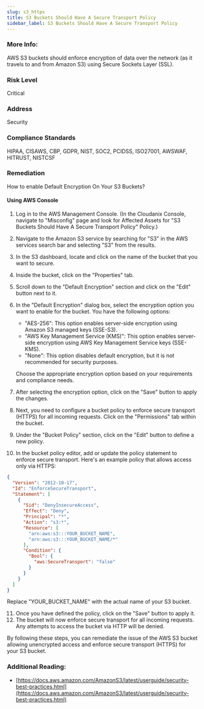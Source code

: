 ```yaml
---
slug: s3_https
title: S3 Buckets Should Have A Secure Transport Policy
sidebar_label: S3 Buckets Should Have A Secure Transport Policy
---
```


### More Info:

AWS S3 buckets should enforce encryption of data over the network (as it travels to and from Amazon S3) using Secure Sockets Layer (SSL).

### Risk Level

Critical

### Address

Security

### Compliance Standards

HIPAA, CISAWS, CBP, GDPR, NIST, SOC2, PCIDSS, ISO27001, AWSWAF, HITRUST, NISTCSF

### Remediation

How to enable Default Encryption On Your S3 Buckets?

#### Using AWS Console

1. Log in to the AWS Management Console.
    (In the Cloudanix Console, navigate to "Misconfig" page and look for Affected Assets for "S3 Buckets Should Have A Secure Transport Policy" Policy.)
2. Navigate to the Amazon S3 service by searching for "S3" in the AWS services search bar and selecting "S3" from the results.
3. In the S3 dashboard, locate and click on the name of the bucket that you want to secure.
4. Inside the bucket, click on the "Properties" tab.
5. Scroll down to the "Default Encryption" section and click on the "Edit" button next to it.
6. In the "Default Encryption" dialog box, select the encryption option you want to enable for the bucket. You have the following options:
   - "AES-256": This option enables server-side encryption using Amazon S3 managed keys (SSE-S3).
   - "AWS Key Management Service (KMS)": This option enables server-side encryption using AWS Key Management Service keys (SSE-KMS).
   - "None": This option disables default encryption, but it is not recommended for security purposes.
   
   Choose the appropriate encryption option based on your requirements and compliance needs.
7. After selecting the encryption option, click on the "Save" button to apply the changes.
8. Next, you need to configure a bucket policy to enforce secure transport (HTTPS) for all incoming requests. Click on the "Permissions" tab within the bucket.
9. Under the "Bucket Policy" section, click on the "Edit" button to define a new policy.
10. In the bucket policy editor, add or update the policy statement to enforce secure transport. Here's an example policy that allows access only via HTTPS:
   
```json
{
  "Version": "2012-10-17",
  "Id": "EnforceSecureTransport",
  "Statement": [
    {
      "Sid": "DenyInsecureAccess",
      "Effect": "Deny",
      "Principal": "*",
      "Action": "s3:*",
      "Resource": [
        "arn:aws:s3:::YOUR_BUCKET_NAME",
        "arn:aws:s3:::YOUR_BUCKET_NAME/*"
      ],
      "Condition": {
        "Bool": {
          "aws:SecureTransport": "false"
        }
      }
    }
  ]
}
```
   Replace "YOUR_BUCKET_NAME" with the actual name of your S3 bucket.
   
11. Once you have defined the policy, click on the "Save" button to apply it.
12. The bucket will now enforce secure transport for all incoming requests. Any attempts to access the bucket via HTTP will be denied.

By following these steps, you can remediate the issue of the AWS S3 bucket allowing unencrypted access and enforce secure transport (HTTPS) for your S3 bucket.

### Additional Reading:

- [https://docs.aws.amazon.com/AmazonS3/latest/userguide/security-best-practices.html](https://docs.aws.amazon.com/AmazonS3/latest/userguide/security-best-practices.html) 

